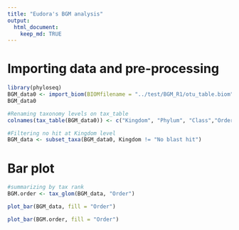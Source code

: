 ```yaml
---
title: "Eudora's BGM analysis"
output:
  html_document: 
    keep_md: TRUE
---
```


# Importing data and pre-processing

```r
library(phyloseq)
BGM_data0 <- import_biom(BIOMfilename = "../test/BGM_R1/otu_table.biom")
BGM_data0
```

```r
#Renaming taxonomy levels on tax_table
colnames(tax_table(BGM_data0)) <- c("Kingdom", "Phylum", "Class","Order", "Family", "Genus", "Species")

#Filtering no hit at Kingdom level
BGM_data <- subset_taxa(BGM_data0, Kingdom != "No blast hit")
```

# Bar plot

```r
#summarizing by tax rank
BGM.order <- tax_glom(BGM_data, "Order")

plot_bar(BGM_data, fill = "Order")

plot_bar(BGM.order, fill = "Order")
```

